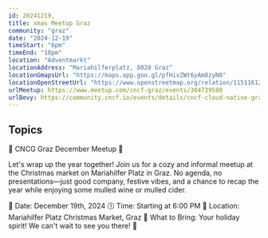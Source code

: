 ```yaml
---
id: 20241219,
title: xmas Meetup Graz
community: "graz"
date: "2024-12-19"
timeStart: "6pm"
timeEnd: "10pm"
location: "Adventmarkt"
locationAddress: "Mariahilferplatz, 8020 Graz"
locationGmapsUrl: "https://maps.app.goo.gl/pfHivZWt6yAm8zyN8"
locationOpenStreetUrl: "https://www.openstreetmap.org/relation/11511612"
urlMeetup: https://www.meetup.com/cncf-graz/events/304739580
urlBevy: https://community.cncf.io/events/details/cncf-cloud-native-graz-presents-cncg-graz-december-meetup/
---
```


## Topics

🎄 CNCG Graz December Meetup 🎄

Let's wrap up the year together! Join us for a cozy and informal meetup at the Christmas market on Mariahilfer Platz in Graz.
No agenda, no presentations—just good company, festive vibes, and a chance to recap the year while enjoying some mulled wine or mulled cider.

📅 Date: December 19th, 2024
🕔 Time: Starting at 6:00 PM
📍 Location: Mariahilfer Platz Christmas Market, Graz
🍷 What to Bring: Your holiday spirit!
We can't wait to see you there! 🌟
